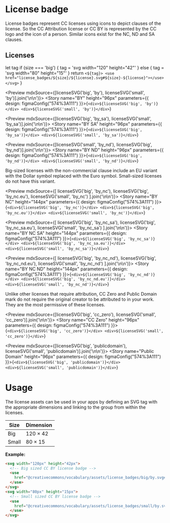 
<Meta title="Assets/License badge" />

# License badge

License badges represent CC licenses using icons to depict clauses of the license. So the CC Attribution license or
CC BY is represented by the CC logo and the icon of a person. Similar icons exist for the NC, ND and SA clauses.

## Licenses

  let tag
  if (size === 'big') {
    tag = 'svg width="120" height="42"'
  } else {
    tag = 'svg width="80" height="15"'
  }
  return `<${tag}>
<use href="license_badges/${size}/${license}.svg#${size}-${license}"></use>
</svg>`
}

<Preview mdxSource={[licenseSVG('big', 'by'), licenseSVG('small', 'by')].join('\n\n')}>
  <Story name="BY" height="96px" parameters={{
    design: figmaConfig("574%3A111")
  }}>{`
    <div>${licenseSVG('big', 'by')}</div>
    <div>${licenseSVG('small', 'by')}</div>
  `}</Story>
</Preview>

<Preview mdxSource={[licenseSVG('big', 'by_sa'), licenseSVG('small', 'by_sa')].join('\n\n')}>
  <Story name="BY SA" height="96px" parameters={{
    design: figmaConfig("574%3A111")
  }}>{`
    <div>${licenseSVG('big', 'by_sa')}</div>
    <div>${licenseSVG('small', 'by_sa')}</div>
  `}</Story>
</Preview>

<Preview mdxSource={[licenseSVG('small', 'by_nd'), licenseSVG('big', 'by_nd')].join('\n\n')}>
  <Story name="BY ND" height="96px" parameters={{
    design: figmaConfig("574%3A111")
  }}>{`
    <div>${licenseSVG('big', 'by_nd')}</div>
    <div>${licenseSVG('small', 'by_nd')}</div>
  `}</Story>
</Preview>

Big-sized licenses with the non-commercial clause include an EU variant with the Dollar symbol replaced with the Euro
symbol. Small-sized licenses do not have this variant.

<Preview mdxSource={[
    licenseSVG('big', 'by_nc'),
    licenseSVG('big', 'by_nc.eu'),
    licenseSVG('small', 'by_nc')
  ].join('\n\n')}>
  <Story name="BY NC" height="144px" parameters={{
    design: figmaConfig("574%3A111")
  }}>{`
    <div>${licenseSVG('big', 'by_nc')}</div>
    <div>${licenseSVG('big', 'by_nc.eu')}</div>
    <div>${licenseSVG('small', 'by_nc')}</div>
  `}</Story>
</Preview>

<Preview mdxSource={[
    licenseSVG('big', 'by_nc_sa'),
    licenseSVG('big', 'by_nc_sa.eu'),
    licenseSVG('small', 'by_nc_sa')
  ].join('\n\n')}>
  <Story name="BY NC SA" height="144px" parameters={{
    design: figmaConfig("574%3A111")
  }}>{`
    <div>${licenseSVG('big', 'by_nc_sa')}</div>
    <div>${licenseSVG('big', 'by_nc_sa.eu')}</div>
    <div>${licenseSVG('small', 'by_nc_sa')}</div>
  `}</Story>
</Preview>

<Preview mdxSource={[
    licenseSVG('big', 'by_nc_nd'),
    licenseSVG('big', 'by_nc_nd.eu'),
    licenseSVG('small', 'by_nc_nd')
  ].join('\n\n')}>
  <Story name="BY NC ND" height="144px" parameters={{
    design: figmaConfig("574%3A111")
  }}>{`
    <div>${licenseSVG('big', 'by_nc_nd')}</div>
    <div>${licenseSVG('big', 'by_nc_nd.eu')}</div>
    <div>${licenseSVG('small', 'by_nc_nd')}</div>
  `}</Story>
</Preview>

Unlike other licenses that require attribution, CC Zero and Public Domain mark do not require the original creator to be
attributed to in your work. They are the most permissive of these licenses.

<Preview mdxSource={[licenseSVG('big', 'cc_zero'), licenseSVG('small', 'cc_zero')].join('\n\n')}>
  <Story name="CC Zero" height="96px" parameters={{
    design: figmaConfig("574%3A111")
  }}>{`
    <div>${licenseSVG('big', 'cc_zero')}</div>
    <div>${licenseSVG('small', 'cc_zero')}</div>
  `}</Story>
</Preview>

<Preview mdxSource={[licenseSVG('big', 'publicdomain'), licenseSVG('small', 'publicdomain')].join('\n\n')}>
  <Story name="Public Domain" height="96px" parameters={{
    design: figmaConfig("574%3A111")
  }}>{`
    <div>${licenseSVG('big', 'publicdomain')}</div>
    <div>${licenseSVG('small', 'publicdomain')}</div>
  `}</Story>
</Preview>

# Usage

The license assets can be used in your apps by defining an SVG tag with the appropriate dimensions and linking to the
group from within the licenses.

| Size  | Dimension      |
|-------|----------------|
| Big   | 120 &times; 42 |
| Small | 80  &times; 15 |

**Example:**

```html
<svg width="120px" height="42px">
  <!-- Big sized CC BY license badge -->
  <use
    href="@creativecommons/vocabulary/assets/license_badges/big/by.svg#layer1">
  </use>
</svg>
<svg width="80px" height="15px">
  <!-- Small sized CC BY license badge -->
  <use
    href="@creativecommons/vocabulary/assets/license_badges/small/by.svg#layer1">
  </use>
</svg>
```
